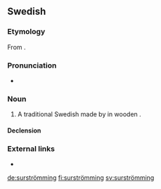 ==Swedish==

===Etymology===
From {{compound|sv|sur|t1=sour|strömming|t2=Baltic herring}}.

===Pronunciation===
{{wikipedia}}
* {{IPA|/ˈsʉːrˌstrœmɪŋ/|[ˈsʉ̟ːˌʂʈrœ̝mːɪŋ]|lang=sv}}

===Noun===
{{sv-noun|c}}

# A traditional Swedish {{l|en|delicacy}} made by {{l|en|ferment|fermenting}} {{l|en|Baltic herring}} in wooden {{l|en|cask|casks}}.

====Declension====
{{sv-infl-noun-c-ar|stem=surströmming}}

===External links===
* {{pedia|lang=sv}}

{{catlangcode|sv|Foods}}

[[de:surströmming]]
[[fi:surströmming]]
[[sv:surströmming]]